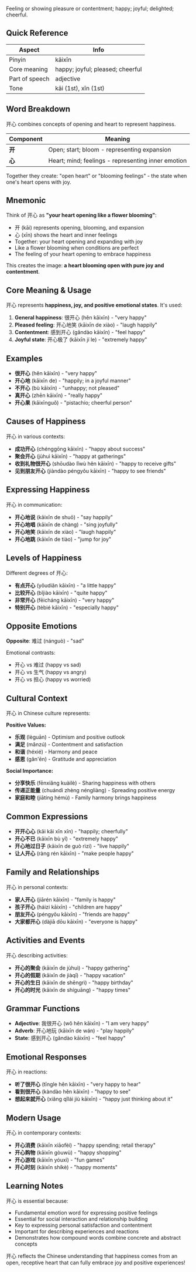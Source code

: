 Feeling or showing pleasure or contentment; happy; joyful; delighted; cheerful.

## Quick Reference

| Aspect         | Info                                    |
| -------------- | --------------------------------------- |
| Pinyin         | kāixīn                                  |
| Core meaning   | happy; joyful; pleased; cheerful        |
| Part of speech | adjective                               |
| Tone           | kāi (1st), xīn (1st)                    |

## Word Breakdown

开心 combines concepts of opening and heart to represent happiness.

| Component | Meaning                                           |
| --------- | ------------------------------------------------- |
| **开**    | Open; start; bloom - representing expansion       |
| **心**    | Heart; mind; feelings - representing inner emotion |

Together they create: "open heart" or "blooming feelings" - the state when one's heart opens with joy.

## Mnemonic

Think of 开心 as **"your heart opening like a flower blooming"**:

- 开 (kāi) represents opening, blooming, and expansion
- 心 (xīn) shows the heart and inner feelings
- Together: your heart opening and expanding with joy
- Like a flower blooming when conditions are perfect
- The feeling of your heart opening to embrace happiness

This creates the image: **a heart blooming open with pure joy and contentment**.

## Core Meaning & Usage

开心 represents **happiness, joy, and positive emotional states**. It's used:

1. **General happiness**: 很开心 (hěn kāixīn) - "very happy"
2. **Pleased feeling**: 开心地笑 (kāixīn de xiào) - "laugh happily"
3. **Contentment**: 感到开心 (gǎndào kāixīn) - "feel happy"
4. **Joyful state**: 开心极了 (kāixīn jí le) - "extremely happy"

## Examples

- **很开心** (hěn kāixīn) - "very happy"
- **开心地** (kāixīn de) - "happily; in a joyful manner"
- **不开心** (bù kāixīn) - "unhappy; not pleased"
- **真开心** (zhēn kāixīn) - "really happy"
- **开心果** (kāixīnguǒ) - "pistachio; cheerful person"

## Causes of Happiness

开心 in various contexts:

- **成功开心** (chénggōng kāixīn) - "happy about success"
- **聚会开心** (jùhuì kāixīn) - "happy at gatherings"
- **收到礼物很开心** (shōudào lǐwù hěn kāixīn) - "happy to receive gifts"
- **见到朋友开心** (jiàndào péngyǒu kāixīn) - "happy to see friends"

## Expressing Happiness

开心 in communication:

- **开心地说** (kāixīn de shuō) - "say happily"
- **开心地唱** (kāixīn de chàng) - "sing joyfully"
- **开心地笑** (kāixīn de xiào) - "laugh happily"
- **开心地跳** (kāixīn de tiào) - "jump for joy"

## Levels of Happiness

Different degrees of 开心:

- **有点开心** (yǒudiǎn kāixīn) - "a little happy"
- **比较开心** (bǐjiào kāixīn) - "quite happy"
- **非常开心** (fēicháng kāixīn) - "very happy"
- **特别开心** (tèbié kāixīn) - "especially happy"

## Opposite Emotions

**Opposite**: 难过 (nánguò) - "sad"

Emotional contrasts:
- 开心 vs 难过 (happy vs sad)
- 开心 vs 生气 (happy vs angry)
- 开心 vs 担心 (happy vs worried)

## Cultural Context

开心 in Chinese culture represents:

**Positive Values:**
- **乐观** (lèguān) - Optimism and positive outlook
- **满足** (mǎnzú) - Contentment and satisfaction
- **和谐** (héxié) - Harmony and peace
- **感恩** (gǎn'ēn) - Gratitude and appreciation

**Social Importance:**
- **分享快乐** (fēnxiǎng kuàilè) - Sharing happiness with others
- **传递正能量** (chuándì zhèng néngliàng) - Spreading positive energy
- **家庭和睦** (jiātíng hémù) - Family harmony brings happiness

## Common Expressions

- **开开心心** (kāi kāi xīn xīn) - "happily; cheerfully"
- **开心不已** (kāixīn bù yǐ) - "extremely happy"
- **开心地过日子** (kāixīn de guò rìzi) - "live happily"
- **让人开心** (ràng rén kāixīn) - "make people happy"

## Family and Relationships

开心 in personal contexts:

- **家人开心** (jiārén kāixīn) - "family is happy"
- **孩子开心** (háizi kāixīn) - "children are happy"
- **朋友开心** (péngyǒu kāixīn) - "friends are happy"
- **大家都开心** (dàjiā dōu kāixīn) - "everyone is happy"

## Activities and Events

开心 describing activities:

- **开心的聚会** (kāixīn de jùhuì) - "happy gathering"
- **开心的假期** (kāixīn de jiàqī) - "happy vacation"
- **开心的生日** (kāixīn de shēngrì) - "happy birthday"
- **开心的时光** (kāixīn de shíguāng) - "happy times"

## Grammar Functions

- **Adjective**: 我很开心 (wǒ hěn kāixīn) - "I am very happy"
- **Adverb**: 开心地玩 (kāixīn de wán) - "play happily"
- **State**: 感到开心 (gǎndào kāixīn) - "feel happy"

## Emotional Responses

开心 in reactions:

- **听了很开心** (tīngle hěn kāixīn) - "very happy to hear"
- **看到很开心** (kàndào hěn kāixīn) - "happy to see"
- **想起来就开心** (xiǎng qǐlái jiù kāixīn) - "happy just thinking about it"

## Modern Usage

开心 in contemporary contexts:

- **开心消费** (kāixīn xiāofèi) - "happy spending; retail therapy"
- **开心购物** (kāixīn gòuwù) - "happy shopping"
- **开心游戏** (kāixīn yóuxì) - "fun games"
- **开心时刻** (kāixīn shíkè) - "happy moments"

## Learning Notes

开心 is essential because:

- Fundamental emotion word for expressing positive feelings
- Essential for social interaction and relationship building
- Key to expressing personal satisfaction and contentment
- Important for describing experiences and reactions
- Demonstrates how compound words combine concrete and abstract concepts

开心 reflects the Chinese understanding that happiness comes from an open, receptive heart that can fully embrace joy and positive experiences!

